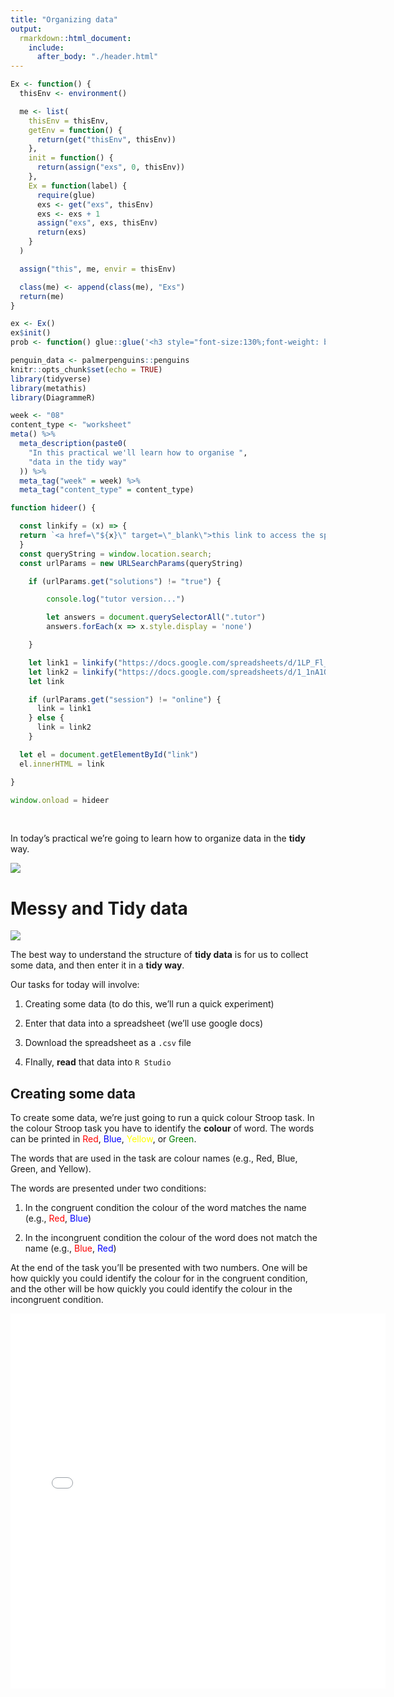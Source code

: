 ```yaml
---
title: "Organizing data"
output:
  rmarkdown::html_document:
    include:
      after_body: "./header.html"
---
```


```r
Ex <- function() {
  thisEnv <- environment()

  me <- list(
    thisEnv = thisEnv,
    getEnv = function() {
      return(get("thisEnv", thisEnv))
    },
    init = function() {
      return(assign("exs", 0, thisEnv))
    },
    Ex = function(label) {
      require(glue)
      exs <- get("exs", thisEnv)
      exs <- exs + 1
      assign("exs", exs, thisEnv)
      return(exs)
    }
  )

  assign("this", me, envir = thisEnv)

  class(me) <- append(class(me), "Exs")
  return(me)
}

ex <- Ex()
ex$init()
prob <- function() glue::glue('<h3 style="font-size:130%;font-weight: bold;">Task {ex$Ex()}</h3>')

penguin_data <- palmerpenguins::penguins
knitr::opts_chunk$set(echo = TRUE)
library(tidyverse)
library(metathis)
library(DiagrammeR)
```  


```r

week <- "08"
content_type <- "worksheet"
meta() %>%
  meta_description(paste0(
    "In this practical we'll learn how to organise ",
    "data in the tidy way"
  )) %>%
  meta_tag("week" = week) %>%
  meta_tag("content_type" = content_type)
```
```js
function hideer() {

  const linkify = (x) => {
  return `<a href=\"${x}\" target=\"_blank\">this link to access the spreadsheet</a>`
  }
  const queryString = window.location.search;
  const urlParams = new URLSearchParams(queryString)

    if (urlParams.get("solutions") != "true") {

        console.log("tutor version...")

        let answers = document.querySelectorAll(".tutor")
        answers.forEach(x => x.style.display = 'none')

    }

    let link1 = linkify("https://docs.google.com/spreadsheets/d/1LP_Fl_USHCfGmq6pLHHQ5iP0Y0G40LKbmfCZlbMHGaI/edit#gid=0")
    let link2 = linkify("https://docs.google.com/spreadsheets/d/1_1nA1OW2bAeh7gKMYaIKo769XJ0SnwyIl0W3qgJZpzk/edit#gid=0")
    let link

    if (urlParams.get("session") != "online") {
      link = link1 
    } else {
      link = link2
    }

  let el = document.getElementById("link")
  el.innerHTML = link

}

window.onload = hideer
```
\

In today's practical we're going to learn how to organize data in the **tidy** way. 


<img style="display:flex;margin-left:auto;margin-right:auto;" src="./assets/tidydata_2.jpg" />



<!--
::: {.hint label="Spotting installation errors [Info Box]" type="infobox" -->

# Messy and Tidy data


<img style="display:flex;margin-left:auto;margin-right:auto;" src="./assets/tidydata_1.jpg" />

The best way to understand the structure of **tidy data** is for us to collect
some data, and then enter it in a **tidy way**.

Our tasks for today will involve:

1. Creating some data (to do this, we'll run a quick experiment)

2. Enter that data into a spreadsheet (we'll use google docs) 

3. Download the spreadsheet as a `.csv` file

4. FInally, **read** that data into `R Studio`

## Creating some data

To create some data, we're just going to run a quick colour Stroop task. In the
colour Stroop task you have to identify the **colour** of word. The words can
be printed in <span style="color:red">Red</span>, <span
style="color:blue">Blue</span>, <span style="color:yellow">Yellow</span>, or
<span style="color:green">Green</span>.

The words that are used in the task are colour names (e.g., Red, Blue, Green,
and Yellow).

The words are presented under two conditions:

1. In the congruent condition the colour of the word matches the name (e.g.,
   <span style="color:red">Red</span>, <span style="color:blue">Blue</span>)

2. In the incongruent condition the colour of the word does not match the name
   (e.g., <span style="color:red">Blue</span>, <span
   style="color:blue">Red</span>)

At the end of the task you'll be presented with two numbers. One will be how
quickly you could identify the colour for in the congruent condition, and the
other will be how quickly you could identify the colour in the incongruent
condition. 


<iframe src="./assets/paas_stroop.html" width="600" height="600" scrolling="no" style="border:none" />


\

Write down these two numbers. Make sure you note which number is for which
condition!

The next thing we need is a identifier for each of you. Participants identifier
are necessary because we need to know which two numbers belong to which person. 

The participant identifier should be **unique** so two participants don't have
the same one. However, you also shouldn't use something like the participant's
name, because the participant's data should be anonymised. To generate an
anonymous participant ID, enter your name and a random number into the box
below. This will generate your participant ID. You should also write this down. 

```r
htmltools::includeScript("helpers.js")
```

\

<div class="subid"><input id="subenter" placeholder="your name and a random
number" style="width:18em"></input><button onclick="GenerateID()">Generate
ID</button><span id="subid"></span></div>


\


Next, we'll split the class into two groups *as if* we were doing a between
groups study. Click the box below to get your group ID. You should also write
this down.


\

<div class="groupid"><button onclick="GenerateGroup()">Get Group
ID</button><span id="groupid"></span></div>


\

We all should now have four bits of information. A reaction time for the
congruent condition on the Stroop task, a reaction for the incongruent
condition of the Stroop task, your participant ID, and your group ID. 



## Entering the data in a spreadsheet

Now we'll enter this data into a spreadsheet. We'll enter the data in the
**tidy** way. This means that each of the two measurements will go on their own
row. 

Follow <span id="link"></span>

When you're entering the data, remember that identifiers have to be specified **exactly**

1. The two identifiers for the two conditions are **con** (for the congruent
   condition) and **inc** (for the incongruent condition). Be careful to watch
   the spelling.

2. For your **id** code, make sure you enter it exactly as it's shown on the
   sheet above. \

3. The same applies for the **group** identifier

4. And for the reaction time (**rt**)

Once the class has finished entering the data into the spreadsheet, we'll
download the spreadsheet onto our computers. To download the spreadsheet go to:

File **>** Download **>** Comma-separated values (.csv, current sheet)

Save the file into the **data** sub folder of your **project folder** and give it the name **stroop.csv**

## Reading the data into `R`

Finally, we'll read the data into `R`. Doing this will involve two steps. 

1. We'll use the `here::here()` function to translate our directions from
   **here** into a file path (just as we did last week with the image file)

2. We'll use the `readr::read_csv()` function to actually read in the file.


`r prob()` 

Again, we'll start off by creating a **R Project**. You can call it whatever
you want, but `prac_08` is probably a good name.

`r prob()` 

Create a new **R Markdown** (`.Rmd`) file and create out everything expect the
header and the **setup** code chunk.

`r prob()`


Make sure you load the **here**, the **readr**, and the **tibble** package in
the **setup** code chunk.

:::{.hint}
The `library()` function is used for loading packages
:::

`r prob()`


Create a new code chuck. In this code chunk do the following things:

1. Use **here** to give the directions to the data file

2. Use the directions generated by **here** as the input to the **read_csv**
   function from the **readr** package. This will read in the data.

3. Make sure you assign the output of the **read_csv** function to an object!

:::{.hint}
This is almost exactly the same as what we did last week, expect
we're using **read_csv** to read a data file instead of **include_graphics** to
read an image file. If you're stuck, check back to [last week's
practical](https://paas.netlify.app/practicals/06/worksheet/).
:::



:::{.tutor}


<pre class="bash copy"><code>---
title: "Untitled"
output: html_document
---

&#96;&#96;&#96;{r setup, include=FALSE}
knitr::opts_chunk$set(echo = TRUE)
# load the packages
library("here")
library("readr")
library("tibble")
&#96;&#96;&#96;
 
&#96;&#96;&#96;{r}
# read in the data
data_file <- here::here("data/stroop.csv")
stroop_tib <- readr::read_csv(file = data_file)
&#96;&#96;&#96;
</code></pre>


:::

`r prob()`

Now that we've read our data into an object, add a new code chunk which simply
calls that object, so that the content will be printed out below the code
chunk.

`r prob()`

Now let's try **knit** our **R Markdown** document, to make sure everything has
worked correctly.

\




`r prob()`

For the next problem, we're also going to try use the `dplyr::select()` function.

Add the code chunk below into your **RMarkdown** document

<pre class="bash copy"><code>&#96;&#96;&#96;{r}
penguin_data <- palmerpenguins::penguins
penguin_data
&#96;&#96;&#96;
</code></pre>

Once you've copied this code chunk into this document then make sure you 
run it, because it will load some data.


`r prob()`

Now that you have the data loaded, use `dplyr::select()` to select the `island`,
and `species` column. You end result should look like the following:

```r
penguin_data %>% dplyr::select(island, species)
```

:::{.tutor}
<pre class="bash copy"><code>&#96;&#96;&#96;{r}
dplyr::select(.data = penguin_data, island, species)
&#96;&#96;&#96;
</code></pre>
:::

`r prob()`

Now that you have a sense of how the `dplyr::select()` function works, let's try
a problem where you don't have an output to compare it to.

For this problem, we'll be using the **stroop** data tibble that we created
earlier. This **tibble** should have a column for `id`, `condition`, `rt` and
`group`. Since people were just put into two **groups** which didn't really
mean anything, let's **drop** the `group` column from this tibble.

:::{.tutor}
<pre class="bash copy"><code>&#96;&#96;&#96;{r}
dplyr::select(.data = stroop_data, -group)
&#96;&#96;&#96;
</code></pre>
:::

`r prob()`

We're not going to cover how to make **pretty formatted tables** this year. But
for this task we'll just do something very basic that won't require much
explanation.

To make a tibble into a nicely formatted table, we can use a function called
`kable()` from the `knitr` package. This function takes one input `x`, which 
will just be a **tibble**.

Add a new code chunk where the **tibble** we created earlier is used at the
input to the `knitr::kable()` function. Also, make sure you load the **knitr**
package in the setup code chunk.

Once you've down this, **knit** the document again and see what the nicely
formatted table looks like.


:::{.tutor}
<pre class="bash copy"><code>&#96;&#96;&#96;{r}
knitr::kable(x = stroop_data) 
</code></pre>
:::
